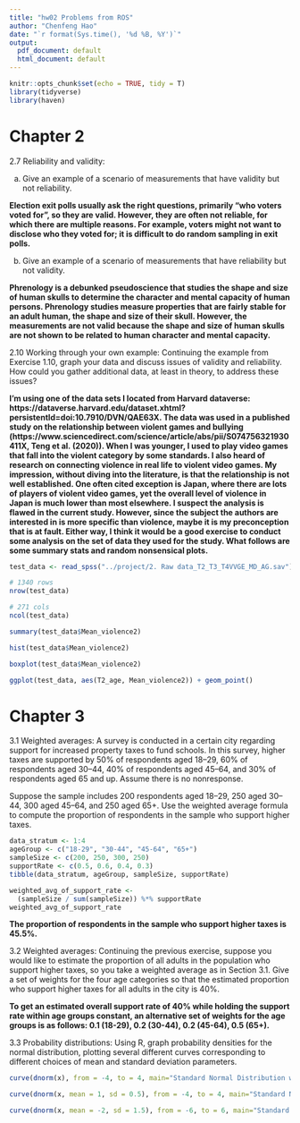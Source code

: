 ```yaml
---
title: "hw02 Problems from ROS"
author: "Chenfeng Hao"
date: "`r format(Sys.time(), '%d %B, %Y')`"
output:
  pdf_document: default
  html_document: default
---
```


```r
knitr::opts_chunk$set(echo = TRUE, tidy = T)
library(tidyverse)
library(haven)
```

# Chapter 2

2.7 Reliability and validity:  

(a) Give an example of a scenario of measurements that have validity but not reliability.  

**Election exit polls usually ask the right questions, primarily "who voters voted for", so they are valid. However, they are often not reliable, for which there are multiple reasons. For example, voters might not want to disclose who they voted for; it is difficult to do random sampling in exit polls.**

(b) Give an example of a scenario of measurements that have reliability but not validity. 

**Phrenology is a debunked pseudoscience that studies the shape and size of human skulls to determine the character and mental capacity of human persons. Phrenology studies measure properties that are fairly stable for an adult human, the shape and size of their skull. However, the measurements are not valid because the shape and size of human skulls are not shown to be related to human character and mental capacity.**

2.10 Working through your own example: Continuing the example from Exercise 1.10, graph your  data and discuss issues of validity and reliability. How could you gather additional data, at least  in theory, to address these issues?

**I'm using one of the data sets I located from Harvard dataverse: https://dataverse.harvard.edu/dataset.xhtml?persistentId=doi:10.7910/DVN/QAE63X. The data was used in a published study on the relationship between violent games and bullying (https://www.sciencedirect.com/science/article/abs/pii/S074756321930411X, Teng et al. (2020)). When I was younger, I used to play video games that fall into the violent category by some standards. I also heard of research on connecting violence in real life to violent video games. My impression, without diving into the literature, is that the relationship is not well established. One often cited exception is Japan, where there are lots of players of violent video games, yet the overall level of violence in Japan is much lower than most elsewhere. I suspect the analysis is flawed in the current study. However, since the subject the authors are interested in is more specific than violence, maybe it is my preconception that is at fault. Either way, I think it would be a good exercise to conduct some analysis on the set of data they used for the study. What follows are some summary stats and random nonsensical plots.**

```r
test_data <- read_spss("../project/2. Raw data_T2_T3_T4VVGE_MD_AG.sav")

# 1340 rows
nrow(test_data)

# 271 cols
ncol(test_data)

summary(test_data$Mean_violence2)

hist(test_data$Mean_violence2)

boxplot(test_data$Mean_violence2)

ggplot(test_data, aes(T2_age, Mean_violence2)) + geom_point()
```


# Chapter 3 

3.1 Weighted averages: A survey is conducted in a certain city regarding support for increased  property taxes to fund schools. In this survey, higher taxes are supported by 50% of respondents  aged 18–29, 60% of respondents aged 30–44, 40% of respondents aged 45–64, and 30% of  respondents aged 65 and up. Assume there is no nonresponse. 

Suppose the sample includes 200 respondents aged 18–29, 250 aged 30–44, 300 aged 45–64,  and 250 aged 65+. Use the weighted average formula to compute the proportion of respondents  in the sample who support higher taxes. 
\
```r
data_stratum <- 1:4
ageGroup <- c("18-29", "30-44", "45-64", "65+")
sampleSize <- c(200, 250, 300, 250)
supportRate <- c(0.5, 0.6, 0.4, 0.3)
tibble(data_stratum, ageGroup, sampleSize, supportRate)

weighted_avg_of_support_rate <-
  (sampleSize / sum(sampleSize)) %*% supportRate
weighted_avg_of_support_rate
```

**The proportion of respondents  in the sample who support higher taxes is 45.5%.**

3.2 Weighted averages: Continuing the previous exercise, suppose you would like to estimate the  proportion of all adults in the population who support higher taxes, so you take a weighted  average as in Section 3.1. Give a set of weights for the four age categories so that the estimated  proportion who support higher taxes for all adults in the city is 40%.  

**To get an estimated overall support rate of 40% while holding the support rate within age groups constant, an alternative set of weights for the age groups is as follows: 0.1 (18-29), 0.2 (30-44), 0.2 (45-64), 0.5 (65+).**

3.3 Probability distributions: Using R, graph probability densities for the normal distribution,  plotting several different curves corresponding to different choices of mean and standard  deviation parameters. 
\
```r
curve(dnorm(x), from = -4, to = 4, main="Standard Normal Distribution with Mean 0 and Sd 1")

curve(dnorm(x, mean = 1, sd = 0.5), from = -4, to = 4, main="Standard Normal Distribution with Mean 1 and Sd 0.5")

curve(dnorm(x, mean = -2, sd = 1.5), from = -6, to = 6, main="Standard Normal Distribution with Mean -2 and Sd 1.5")
```

